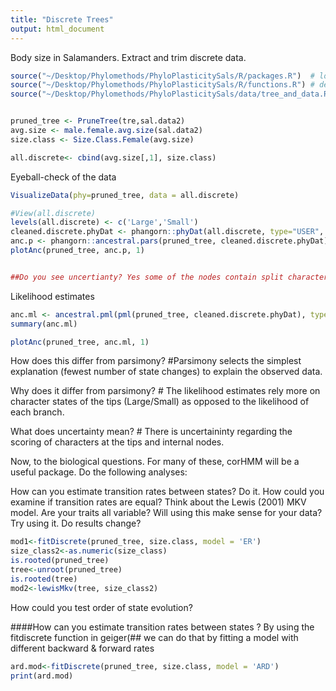 ```yaml
---
title: "Discrete Trees"
output: html_document
---
```

Body size in Salamanders. Extract and trim discrete data. 

```r
source("~/Desktop/Phylomethods/PhyloPlasticitySals/R/packages.R")  # loads packages
source("~/Desktop/Phylomethods/PhyloPlasticitySals/R/functions.R") # defines the create_plot() function
source("~/Desktop/Phylomethods/PhyloPlasticitySals/data/tree_and_data.R") # clean data 


pruned_tree <- PruneTree(tre,sal.data2)
avg.size <- male.female.avg.size(sal.data2)
size.class <- Size.Class.Female(avg.size)

all.discrete<- cbind(avg.size[,1], size.class)


```

Eyeball-check of the data 
```r

VisualizeData(phy=pruned_tree, data = all.discrete)

```


```r
#View(all.discrete)
levels(all.discrete) <- c('Large','Small')
cleaned.discrete.phyDat <- phangorn::phyDat(all.discrete, type="USER", levels = levels(all.discrete))
anc.p <- phangorn::ancestral.pars(pruned_tree, cleaned.discrete.phyDat)
plotAnc(pruned_tree, anc.p, 1)


##Do you see uncertianty? Yes some of the nodes contain split character traits (i.e. red/blue)

```

Likelihood estimates
```r
anc.ml <- ancestral.pml(pml(pruned_tree, cleaned.discrete.phyDat), type="ml")
summary(anc.ml)

plotAnc(pruned_tree, anc.ml, 1)
```

How does this differ from parsimony?
#Parsimony selects the simplest explanation (fewest number of state changes) to explain the observed data. 

Why does it differ from parsimony?
# The likelihood estimates rely more on character states of the tips (Large/Small) as opposed to the likelihood of each branch. 

What does uncertainty mean?
# There is uncertaininty regarding the scoring of characters at the tips and internal nodes. 

Now, to the biological questions. For many of these, corHMM will be a useful package. Do the following analyses:

How can you estimate transition rates between states? Do it.
How could you examine if transition rates are equal? 
Think about the Lewis (2001) MKV model. Are your traits all variable? Will using this make sense for your data? Try using it. Do results change?

```r

mod1<-fitDiscrete(pruned_tree, size.class, model = 'ER')
size_class2<-as.numeric(size_class)
is.rooted(pruned_tree)
tree<-unroot(pruned_tree)
is.rooted(tree)
mod2<-lewisMkv(tree, size_class2)

```


How could you test order of state evolution?

####How can you estimate transition rates between states ? By using the fitdiscrete function in geiger(## we can do that by fitting a  model with different backward & forward rates

```r

ard.mod<-fitDiscrete(pruned_tree, size.class, model = 'ARD')
print(ard.mod)

````

